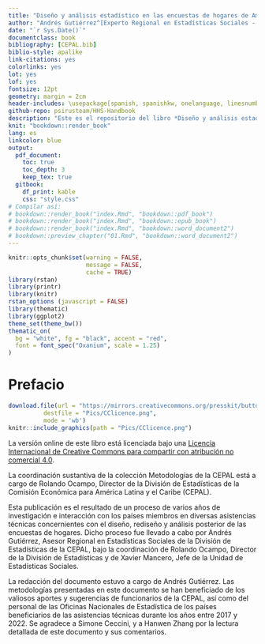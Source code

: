 ```yaml
--- 
title: "Diseño y análisis estadístico en las encuestas de hogares de América Latina"
author: "Andrés Gutiérrez^[Experto Regional en Estadísticas Sociales - Comisión Económica para América Latina y el Caribe (CEPAL) -  andres.gutierrez@cepal.org]"
date: "`r Sys.Date()`"
documentclass: book
bibliography: [CEPAL.bib]
biblio-style: apalike
link-citations: yes
colorlinks: yes
lot: yes
lof: yes
fontsize: 12pt
geometry: margin = 2cm
header-includes: \usepackage[spanish, spanishkw, onelanguage, linesnumbered, amsmath]{}
github-repo: psirusteam/HHS-Handbook
description: "Este es el repositorio del libro *Diseño y análisis estadístico en las encuestas de hogares de América Latina*."
knit: "bookdown::render_book"
lang: es
linkcolor: blue
output:
  pdf_document:
    toc: true
    toc_depth: 3
    keep_tex: true
  gitbook:
    df_print: kable
    css: "style.css"
# Compilar así:
# bookdown::render_book("index.Rmd", "bookdown::pdf_book")
# bookdown::render_book("index.Rmd", "bookdown::epub_book")
# bookdown::render_book("index.Rmd", "bookdown::word_document2")
# bookdown::preview_chapter("01.Rmd", "bookdown::word_document2")
---
```


```r
knitr::opts_chunk$set(warning = FALSE, 
                      message = FALSE,
                      cache = TRUE)
library(rstan)
library(printr)
library(knitr)
rstan_options (javascript = FALSE)
library(thematic)
library(ggplot2) 
theme_set(theme_bw())
thematic_on(
  bg = "white", fg = "black", accent = "red",
  font = font_spec("Oxanium", scale = 1.25)
)
```

# Prefacio {-}


```r
download.file(url = "https://mirrors.creativecommons.org/presskit/buttons/88x31/png/by-nc-sa.png",
          destfile = "Pics/CClicence.png",
          mode = 'wb')
knitr::include_graphics(path = "Pics/CClicence.png")
```

La versión online de este libro está licenciada bajo una [Licencia Internacional de Creative Commons para compartir con atribución no comercial 4.0](http://creativecommons.org/licenses/by-nc-sa/4.0/). 

La coordinación sustantiva de la colección Metodologías de la CEPAL está a cargo de Rolando Ocampo, Director de la División de Estadísticas de la Comisión Económica para América Latina y el Caribe (CEPAL). 

Esta publicación es el resultado de un proceso de varios años de investigación e interacción con los países miembros en diversas asistencias técnicas concernientes con el diseño, rediseño y análisis posterior de las encuestas de hogares. Dicho proceso fue llevado a cabo por Andrés Gutiérrez, Asesor Regional en Estadísticas Sociales de la División de Estadísticas de la CEPAL, bajo la coordinación de Rolando Ocampo, Director de la División de Estadísticas y de Xavier Mancero, Jefe de la Unidad de Estadísticas Sociales. 

La redacción del documento estuvo a cargo de Andrés Gutiérrez. Las metodologías presentadas en este documento se han beneficiado de los valiosos aportes y sugerencias de funcionarios de la CEPAL, así como del personal de las Oficinas Nacionales de Estadística de los países beneficiarios de las asistencias técnicas durante los años entre 2017 y 2022. Se agradece a Simone Ceccini, y a Hanwen Zhang por la lectura detallada de este documento y sus comentarios.
